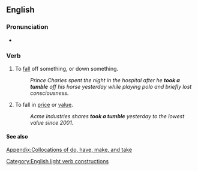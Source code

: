==English==

===Pronunciation===
* {{audio|En-au-take a tumble.ogg|Audio (AU)|lang=en}}

===Verb===
{{en-verb|takes a tumble|taking a tumble|took a tumble|taken a tumble}}

# To [[fall]] off something, or down something.
#: ''Prince Charles spent the night in the hospital after he '''took a tumble''' off his horse yesterday while playing polo and briefly lost consciousness.''
# {{lb|en|idiomatic}} To fall in [[price]] or [[value]].
#: ''Acme Industries shares '''took a tumble''' yesterday to the lowest value since 2001.''

====See also====
[[Appendix:Collocations of do, have, make, and take]]
[[Category:English light verb constructions]]
